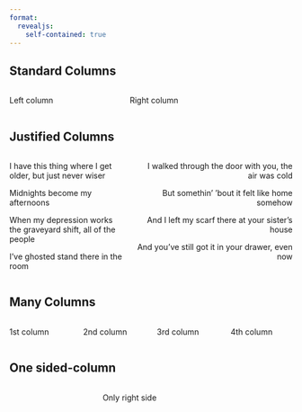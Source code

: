 ```yaml
---
format:
  revealjs:
    self-contained: true
---
```


## Standard Columns

:::: {.columns}

::: {.column width="40%"}
Left column
:::

::: {.column width="60%"}
Right column
:::

::::


## Justified Columns

:::: {.columns}

::: {.column width="50%"}
I have this thing where I get older, but just never wiser

Midnights become my afternoons

When my depression works the graveyard shift, all of the people

I've ghosted stand there in the room
:::

::: {.column width="30%" style="text-align: right;"}
I walked through the door with you, the air was cold

But somethin' 'bout it felt like home somehow

And I left my scarf there at your sister's house

And you've still got it in your drawer, even now
:::

::::

## Many Columns

:::: {.columns}

::: {.column width="25%"}
1st column
:::

::: {.column width="25%"}
2nd column
:::

::: {.column width="25%"}
3rd column
:::

::: {.column width="25%"}
4th column
:::

::::

## One sided-column

:::: {.columns}

::: {.column width="30%"}
:::

::: {.column width="70%"}
Only right side
:::

::::
